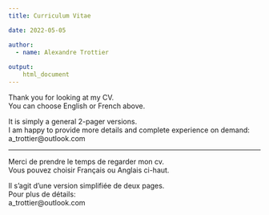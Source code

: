 ```yaml
---
title: Curriculum Vitae

date: 2022-05-05

author:
  - name: Alexandre Trottier
    
output:
    html_document
---
```


Thank you for looking at my CV. <br>
You can choose English or French above. <br>

It is simply a general 2-pager versions. <br> 
I am happy to provide more details and complete experience on demand: <br>
a_trottier@outlook.com


***

Merci de prendre le temps de regarder mon cv. <br>
Vous pouvez choisir Français ou Anglais ci-haut. <br>

Il s'agit d'une version simplifiée de deux pages. <br>
Pour plus de détails: <br>
a_trottier@outlook.com
